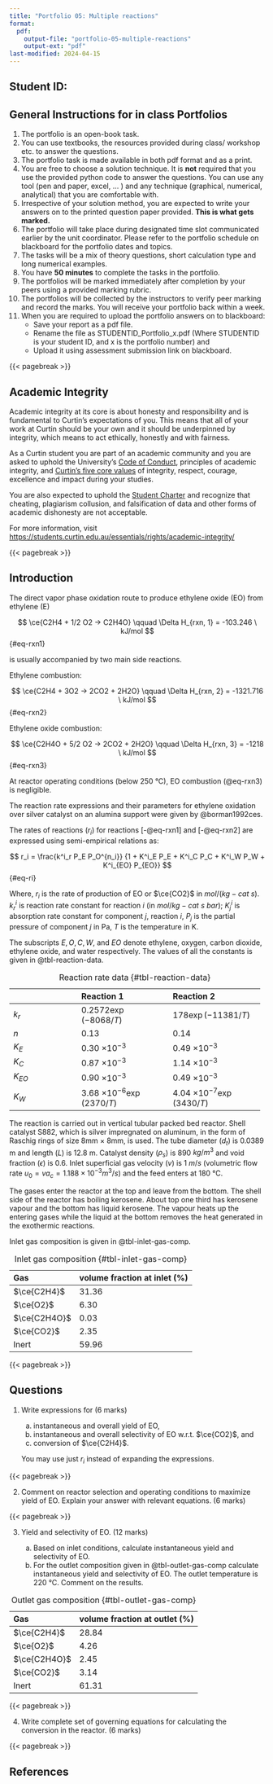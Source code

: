 ```yaml
---
title: "Portfolio 05: Multiple reactions"
format:
  pdf:
    output-file: "portfolio-05-multiple-reactions"
    output-ext: "pdf"
last-modified: 2024-04-15
---
```


## Student ID: 

## General Instructions for in class Portfolios

1.  The portfolio is an open-book task.
2.  You can use textbooks, the resources provided during class/ workshop etc.
    to answer the questions. 
3.  The portfolio task is made available in both pdf format and as a print. 
4.  You are free to choose a solution technique. It is **not** required that
    you use the provided python code to answer the questions. You can use any
    tool (pen and paper, excel, ... ) and any technique (graphical, numerical,
    analytical) that you are comfortable with. 
5.  Irrespective of your solution method, you are expected to write your
    answers on to the printed question paper provided. **This is what gets
    marked.**
6.  The portfolio will take place during designated time slot communicated
    earlier by the unit coordinator. Please refer to the portfolio schedule on
    blackboard for the portfolio dates and topics. 
7.  The tasks will be a mix of theory questions, short calculation type and
    long numerical examples.
8.  You have **50 minutes** to complete the tasks in the portfolio. 
9.  The portfolios will be marked immediately after completion by your peers
    using a provided marking rubric.
10. The portfolios will be collected by the instructors to verify peer marking
    and record the marks. You will receive your portfolio back within a week. 
11. When you are required to upload the portfolio answers on to blackboard: 
    - Save your report as a pdf file. 
    - Rename the file as STUDENTID_Portfolio_x.pdf (Where STUDENTID is your
      student ID, and x is the portfolio number) and 
    - Upload it using assessment submission link on blackboard. 

{{< pagebreak >}}

## Academic Integrity

Academic integrity at its core is about honesty and responsibility and is
fundamental to Curtin’s expectations of you. This means that all of your work
at Curtin should be your own and it should be underpinned by integrity, which
means to act ethically, honestly and with fairness.

As a Curtin student you are part of an academic community and you are asked to
uphold the University’s [Code of
Conduct](https://oasis.curtin.edu.au/ConductAtCurtin), principles of academic
integrity, and [Curtin’s five core
values](https://about.curtin.edu.au/who/vision-mission-values/curtin-values/)
of integrity, respect, courage, excellence and impact during your studies.

You are also expected to uphold the [Student
Charter](https://students.curtin.edu.au/essentials/rights/student-charter/) and
recognize that cheating, plagiarism collusion, and falsification of data and
other forms of academic dishonesty are not acceptable.

For more information, visit
[https://students.curtin.edu.au/essentials/rights/academic-integrity/](https://students.curtin.edu.au/essentials/rights/academic-integrity/)

{{< pagebreak >}}

## Introduction

The direct vapor phase oxidation route to produce ethylene oxide (EO) from ethylene (E)

$$
\ce{C2H4 + 1/2 O2 -> C2H4O} \qquad \Delta H_{rxn, 1} = -103.246 \ kJ/mol 
$${#eq-rxn1}

is usually accompanied by two main side reactions.  

Ethylene combustion: 

$$
\ce{C2H4 + 3O2 -> 2CO2 + 2H2O} \qquad \Delta H_{rxn, 2} = -1321.716 \ kJ/mol 
$${#eq-rxn2}

Ethylene oxide combustion:

$$
\ce{C2H4O + 5/2 O2 -> 2CO2 + 2H2O} \qquad \Delta H_{rxn, 3} = -1218 \ kJ/mol 
$${#eq-rxn3}

At reactor operating conditions (below 250 &deg;C), EO combustion (@eq-rxn3) is
negligible.

The reaction rate expressions and their parameters 
for ethylene oxidation over silver catalyst on an alumina support were
given by @borman1992ces.

The rates of reactions ($r_i$) for reactions [-@eq-rxn1] and [-@eq-rxn2] are
expressed using semi-empirical relations as: 

$$
r_i = \frac{k^i_r P_E P_O^{n_i}}
     {1 + K^i_E P_E + K^i_C P_C + K^i_W P_W + K^i_{EO} P_{EO}} 
$${#eq-ri}

Where, $r_i$ is the rate of production of EO or $\ce{CO2}$ in $mol/(kg-cat\ s)$.
$k^i_r$ is reaction rate constant for reaction $i$ (in $mol/kg-cat\ s\ bar$);
$K^i_j$ is absorption rate constant for component $j$, reaction $i$, $P_j$ is
the partial pressure of component $j$ in Pa, $T$ is the temperature in K. 

The subscripts $E, O, C, W$, and $EO$ denote ethylene, oxygen, carbon dioxide,
ethylene oxide, and water respectively. The values of all the constants is
given in @tbl-reaction-data.  

  ---------------------------------------------------------------------------------------
                          Reaction 1                      Reaction 2
  ----------------------- ------------------------------- -------------------------------
  $k_r$                   $0.2572 \exp(-8068/T)$          $178 \exp(-11381/T)$

  $n$                     0.13                            0.14

  $K_E$                   0.30 $\times 10^{-3}$           0.49 $\times 10^{-3}$

  $K_C$                   0.87 $\times 10^{-3}$           1.14 $\times 10^{-3}$

  $K_{EO}$                0.90 $\times 10^{-3}$           0.49 $\times 10^{-3}$

  $K_W$                   3.68                            4.04
                          $\times 10^{-6} \exp(2370/T)$   $\times 10^{-7} \exp(3430/T)$
  ---------------------------------------------------------------------------------------

: Reaction rate data  {#tbl-reaction-data}

<!-- EO in any fraction from 0.03 to 1 in the atmosphere is explosive at room -->
<!-- temperature. As a result, it is normally stored at 5°C under 4.4 bar pressure -->
<!-- (@moudgalya1998ipv). -->

The reaction is carried out in vertical tubular packed bed reactor. Shell
catalyst S882, which is silver impregnated on aluminum, in the form of Raschig
rings of size 8mm $\times$ 8mm, is used. The tube diameter ($d_t$) is 0.0389 m
and length ($L$) is 12.8 m. Catalyst density ($\rho_s$) is 890 $kg/m^3$ and void
fraction ($\epsilon$) is 0.6. Inlet superficial gas velocity ($v$) is 1 $m/s$
(volumetric flow rate $\upsilon_0 = v a_c  = 1.188 \times 10^{-3} m^3/s$) and
the feed enters at 180 &deg;C.

The gases enter the reactor at the top and leave from the bottom. The shell
side of the reactor has boiling kerosene. About top one third has kerosene
vapour and the bottom has liquid kerosene. The vapour heats up the entering
gases while the liquid at the bottom removes the heat generated in the
exothermic reactions.

Inlet gas composition is given in @tbl-inlet-gas-comp.

  Gas            volume fraction at inlet (%)
  -------------- ------------------------------
  $\ce{C2H4}$    31.36
  $\ce{O2}$      6.30
  $\ce{C2H4O}$   0.03
  $\ce{CO2}$     2.35
  Inert          59.96 

: Inlet gas composition {#tbl-inlet-gas-comp}

{{< pagebreak >}}

## Questions

1. Write expressions for  \hfill (6 marks)

   (a) instantaneous and overall yield of EO, 
   (b) instantaneous and overall selectivity of EO w.r.t. $\ce{CO2}$, and
   (c) conversion of $\ce{C2H4}$. 

   You may use just $r_i$ instead of expanding the expressions.

{{< pagebreak >}}

2. Comment on reactor selection and operating conditions to maximize yield of
   EO. Explain your answer with relevant equations. 
   \hfill (6 marks)

{{< pagebreak >}}


3. Yield and selectivity of EO. \hfill (12 marks) 

    (a) Based on inlet conditions, calculate instantaneous yield and selectivity of EO. 
    (b) For the outlet composition given in @tbl-outlet-gas-comp calculate
    instantaneous yield and selectivity of EO. The outlet temperature is 220
    &deg;C. Comment on the results.  

Gas            volume fraction at outlet (%)
-------------- ------------------------------
$\ce{C2H4}$    28.84 
$\ce{O2}$      4.26
$\ce{C2H4O}$   2.45
$\ce{CO2}$     3.14
Inert          61.31 

: Outlet gas composition {#tbl-outlet-gas-comp}


{{< pagebreak >}}


4. Write complete set of governing equations for calculating the conversion in
   the reactor. \hfill (6 marks) 

{{< pagebreak >}}

## References
